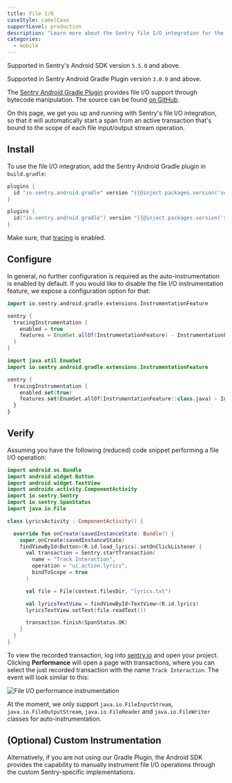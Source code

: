 ```yaml
---
title: File I/O
caseStyle: camelCase
supportLevel: production
description: "Learn more about the Sentry file I/O integration for the Android SDK."
categories:
  - mobile
---
```


<Note>

Supported in Sentry's Android SDK version `5.5.0` and above.

Supported in Sentry Android Gradle Plugin version `3.0.0` and above.

</Note>

The [Sentry Android Gradle Plugin](/platforms/android/configuration/gradle/) provides file I/O support through bytecode manipulation. The source can be found [on GitHub](https://github.com/getsentry/sentry-android-gradle-plugin/tree/main/plugin-build/src/main/kotlin/io/sentry/android/gradle/instrumentation).

On this page, we get you up and running with Sentry's file I/O integration, so that it will automatically start a span from an active transaction that's bound to the scope of each file input/output stream operation.

## Install

To use the file I/O integration, add the Sentry Android Gradle plugin in `build.gradle`:

```groovy
plugins {
  id "io.sentry.android.gradle" version "{{@inject packages.version('sentry.java.android.gradle-plugin', '3.0.0') }}"
}
```

```kotlin
plugins {
  id("io.sentry.android.gradle") version "{{@inject packages.version('sentry.java.android.gradle-plugin', '3.0.0') }}"
}
```

<Note>

Make sure, that [tracing](/platforms/android/tracing/#configure-the-sample-rate) is enabled.

</Note>

## Configure

In general, no further configuration is required as the auto-instrumentation is enabled by default. If you would like to disable the file I/O instrumentation feature, we expose a configuration option for that:

```groovy
import io.sentry.android.gradle.extensions.InstrumentationFeature

sentry {
  tracingInstrumentation {
    enabled = true
    features = EnumSet.allOf(InstrumentationFeature) - InstrumentationFeature.FILE_IO
  }
}
```

```kotlin
import java.util.EnumSet
import io.sentry.android.gradle.extensions.InstrumentationFeature

sentry {
  tracingInstrumentation {
    enabled.set(true)
    features.set(EnumSet.allOf(InstrumentationFeature::class.java) - InstrumentationFeature.FILE_IO)
  }
}
```

## Verify

Assuming you have the following (reduced) code snippet performing a file I/O operation:

```kotlin
import android.os.Bundle
import android.widget.Button
import android.widget.TextView
import androidx.activity.ComponentActivity
import io.sentry.Sentry
import io.sentry.SpanStatus
import java.io.File

class LyricsActivity : ComponentActivity() {

  override fun onCreate(savedInstanceState: Bundle?) {
    super.onCreate(savedInstanceState)
    findViewById<Button>(R.id.load_lyrics).setOnClickListener {
      val transaction = Sentry.startTransaction(
        name = "Track Interaction",
        operation = "ui.action.lyrics",
        bindToScope = true
      )

      val file = File(context.filesDir, "lyrics.txt")

      val lyricsTextView = findViewById<TextView>(R.id.lyrics)
      lyricsTextView.setText(file.readText())

      transaction.finish(SpanStatus.OK)
    }
  }
}
```

To view the recorded transaction, log into [sentry.io](https://sentry.io) and open your project. Clicking **Performance** will open a page with transactions, where you can select the just recorded transaction with the name `Track Interaction`. The event will look similar to this:

![File I/O performance instrumentation](./img/file-io-instrumentation.png)

<Note>

At the moment, we only support `java.io.FileInputStream`, `java.io.FileOutputStream`, `java.io.FileReader` and `java.io.FileWriter` classes for auto-instrumentation.

</Note>

## (Optional) Custom Instrumentation

Alternatively, if you are not using our Gradle Plugin, the Android SDK provides the capability to manually instrument file I/O operations through the custom Sentry-specific implementations.

<PlatformContent includePath="performance/file-io-instrumentation" />
